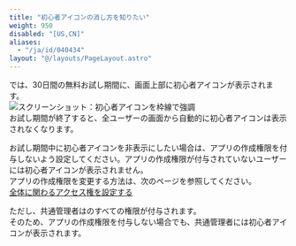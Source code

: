 ```yaml
---
title: "初心者アイコンの消し方を知りたい"
weight: 950
disabled: "[US,CN]"
aliases:
  - "/ja/id/040434"
layout: "@/layouts/PageLayout.astro"
---
```




<Kintone />では、30日間の無料お試し期間に、画面上部に初心者アイコンが表示されます。  
<Img src="/k/kintone/img-ja/beginnermark_notdisplayed01.png" alt="スクリーンショット：初心者アイコンを枠線で強調" />  
お試し期間が終了すると、全ユーザーの画面から自動的に初心者アイコンは表示されなくなります。

お試し期間中に初心者アイコンを非表示にしたい場合は、アプリの作成権限を付与しないよう設定してください。アプリの作成権限が付与されていないユーザーには初心者アイコンが表示されません。  
アプリの作成権限を変更する方法は、次のページを参照してください。  
[<Kintone />全体に関わるアクセス権を設定する](/k/ja/id/040867.html)

ただし、<Slash />共通管理者は<Kintone />のすべての権限が付与されます。  
そのため、アプリの作成権限を付与しない場合でも、<Slash />共通管理者には初心者アイコンが表示されます。
